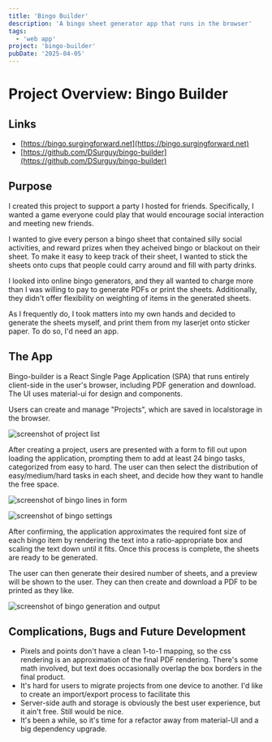 ```yaml
---
title: 'Bingo Builder'
description: 'A bingo sheet generator app that runs in the browser'
tags:
  - 'web app'
project: 'bingo-builder'
pubDate: '2025-04-05'
---
```

# Project Overview: Bingo Builder

## Links
- [https://bingo.surgingforward.net](https://bingo.surgingforward.net)
- [https://github.com/DSurguy/bingo-builder](https://github.com/DSurguy/bingo-builder)

## Purpose
I created this project to support a party I hosted for friends. Specifically, I wanted a game everyone could play that would encourage social interaction and meeting new friends.

I wanted to give every person a bingo sheet that contained silly social activities, and reward prizes when they acheived bingo or blackout on their sheet. To make it easy to keep track of their sheet, I wanted to stick the sheets onto cups that people could carry around and fill with party drinks.

I looked into online bingo generators, and they all wanted to charge more than I was willing to pay to generate PDFs or print the sheets. Additionally, they didn't offer flexibility on weighting of items in the generated sheets.

As I frequently do, I took matters into my own hands and decided to generate the sheets myself, and print them from my laserjet onto sticker paper. To do so, I'd need an app.

## The App
Bingo-builder is a React Single Page Application (SPA) that runs entirely client-side in the user's browser, including PDF generation and download. The UI uses material-ui for design and components.

Users can create and manage "Projects", which are saved in localstorage in the browser.

![screenshot of project list](/blog-assets/bingo-builder/project.png "Project List")

After creating a project, users are presented with a form to fill out upon loading the application, prompting them to add at least 24 bingo tasks, categorized from easy to hard. The user can then select the distribution of easy/medium/hard tasks in each sheet, and decide how they want to handle the free space.

![screenshot of bingo lines in form](/blog-assets/bingo-builder/lines.png "Bingo Lines")

![screenshot of bingo settings](/blog-assets/bingo-builder/settings.png "Bingo Settings")

After confirming, the application approximates the required font size of each bingo item by rendering the text into a ratio-appropriate box and scaling the text down until it fits. Once this process is complete, the sheets are ready to be generated.

The user can then generate their desired number of sheets, and a preview will be shown to the user. They can then create and download a PDF to be printed as they like.

![screenshot of bingo generation and output](/blog-assets/bingo-builder/output.png "Bingo Generation")

## Complications, Bugs and Future Development

- Pixels and points don't have a clean 1-to-1 mapping, so the css rendering is an approximation of the final PDF rendering. There's some math involved, but text does occasionally overlap the box borders in the final product.
- It's hard for users to migrate projects from one device to another. I'd like to create an import/export process to facilitate this
- Server-side auth and storage is obviously the best user experience, but it ain't free. Still would be nice.
- It's been a while, so it's time for a refactor away from material-UI and a big dependency upgrade.